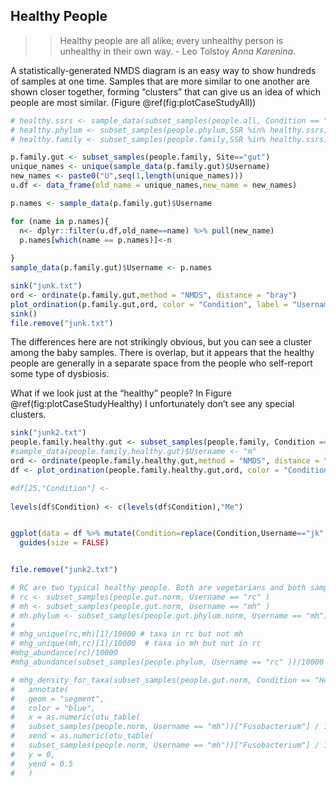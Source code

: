 ## Healthy People {#CaseStudyHealthy}

>>Healthy people are all alike; every unhealthy person is unhealthy in their own way. 
>> - Leo Tolstoy _Anna Karenina_.

A statistically-generated NMDS diagram is an easy way to show hundreds of samples at one time. Samples that are more similar to one another are shown closer together, forming "clusters" that can give us an idea of which people are most similar.  (Figure \@ref(fig:plotCaseStudyAll))

```r

# healthy.ssrs <- sample_data(subset_samples(people.all, Condition == "Healthy"))$SSR
# healthy.phylum <- subset_samples(people.phylum,SSR %in% healthy.ssrs)
# healthy.family <- subset_samples(people.family,SSR %in% healthy.ssrs)

p.family.gut <- subset_samples(people.family, Site=="gut")
unique_names <- unique(sample_data(p.family.gut)$Username)
new_names <- paste0("U",seq(1,length(unique_names)))
u.df <- data_frame(old_name = unique_names,new_name = new_names)

p.names <- sample_data(p.family.gut)$Username

for (name in p.names){
  n<- dplyr::filter(u.df,old_name==name) %>% pull(new_name)
  p.names[which(name == p.names)]<-n
  
}
sample_data(p.family.gut)$Username <- p.names

sink("junk.txt")
ord <- ordinate(p.family.gut,method = "NMDS", distance = "bray")
plot_ordination(p.family.gut,ord, color = "Condition", label = "Username")
sink()
file.remove("junk.txt")

```

The differences here are not strikingly obvious, but you can see a cluster among the baby samples. There is overlap, but it appears that the healthy people are generally in a separate space from the people who self-report some type of dysbiosis.

What if we look just at the "healthy" people? In Figure \@ref(fig:plotCaseStudyHealthy) I unfortunately don't see any special clusters.

```r
sink("junk2.txt")
people.family.healthy.gut <- subset_samples(people.family, Condition == "Healthy" & Site=="gut")
#sample_data(people.family.healthy.gut)$Username <- "m"
ord <- ordinate(people.family.healthy.gut,method = "NMDS", distance = "bray")
df <- plot_ordination(people.family.healthy.gut,ord, color = "Condition", label = NULL, justDF = TRUE) 

#df[25,"Condition"] <- 
  
levels(df$Condition) <- c(levels(df$Condition),"Me")


ggplot(data = df %>% mutate(Condition=replace(Condition,Username=="jk","Me")) , aes(x=NMDS1,y=NMDS2, color = Condition, size = as.numeric(Condition))) + geom_point() +
  guides(size = FALSE)


file.remove("junk2.txt")

```






```r
# RC are two typical healthy people. Both are vegetarians and both sampled themselves recently on the same date.
# rc <- subset_samples(people.gut.norm, Username == "rc" )
# mh <- subset_samples(people.gut.norm, Username == "mh" )
# mh.phylum <- subset_samples(people.gut.phylum.norm, Username == "mh")
# 
# mhg_unique(rc,mh)[1]/10000 # taxa in rc but not mh
# mhg_unique(mh,rc)[1]/10000  # taxa in mh but not in rc
#mhg_abundance(rc)/10000
#mhg_abundance(subset_samples(people.phylum, Username == "rc" ))/10000
```


```r
# mhg_density_for_taxa(subset_samples(people.gut.norm, Condition == "Healthy"),"Fusobacterium") + 
#   annotate(
#   geom = "segment",
#   color = "blue",
#   x = as.numeric(otu_table(
#   subset_samples(people.norm, Username == "mh"))["Fusobacterium"] / 10000),
#   xend = as.numeric(otu_table(
#   subset_samples(people.norm, Username == "mh"))["Fusobacterium"] / 10000),
#   y = 0,
#   yend = 0.5
#   )

```

